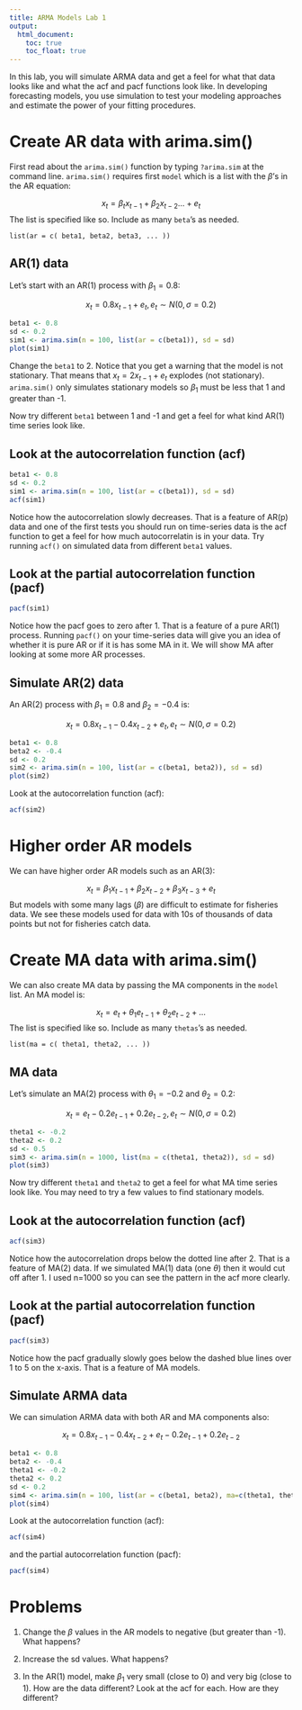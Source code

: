 ```yaml
---
title: ARMA Models Lab 1
output:
  html_document:
    toc: true
    toc_float: true
---
```


In this lab, you will simulate ARMA data and get a feel for what that data looks like and what the acf and pacf functions look like.  In developing forecasting models, you use simulation to test your modeling approaches and estimate the power of your fitting procedures.  

# Create AR data with arima.sim()

First read about the `arima.sim()` function by typing `?arima.sim` at the command line.  `arima.sim()` requires first `model` which is a list with the $\beta$'s in the AR equation:

$$x_t = \beta_t x_{t-1} + \beta_2 x_{t-2} \dots + e_t$$
The list is specified like so.  Include as many `beta`'s as needed.

```
list(ar = c( beta1, beta2, beta3, ... ))
```

## AR(1) data

Let's start with an AR(1) process with $\beta_1 = 0.8$:

$$x_t = 0.8 x_{t-1} + e_t, e_t \sim N(0,\sigma = 0.2)$$

```r
beta1 <- 0.8
sd <- 0.2
sim1 <- arima.sim(n = 100, list(ar = c(beta1)), sd = sd)
plot(sim1)
```

Change the `beta1` to 2.  Notice that you get a warning that the model is not stationary.  That means that $x_t = 2 x_{t-1} + e_t$ explodes (not stationary).  `arima.sim()` only simulates stationary models so $\beta_1$ must be less that 1 and greater than -1.

Now try different `beta1` between 1 and -1 and get a feel for what kind AR(1) time series look like.

## Look at the autocorrelation function (acf)

```r
beta1 <- 0.8
sd <- 0.2
sim1 <- arima.sim(n = 100, list(ar = c(beta1)), sd = sd)
acf(sim1)
```

Notice how the autocorrelation slowly decreases.  That is a feature of AR(p) data and one of the first tests you should run on time-series data is the acf function to get a feel for how much autocorrelatin is in your data.  Try running `acf()` on simulated data from different `beta1` values.

## Look at the partial autocorrelation function (pacf)

```r
pacf(sim1)
```

Notice how the pacf goes to zero after 1.  That is a feature of a pure AR(1) process. Running `pacf()` on your time-series data will give you an idea of whether it is pure AR or if it is has some MA in it.  We will show MA after looking at some more AR processes.

## Simulate AR(2) data

An AR(2) process with $\beta_1 = 0.8$ and $\beta_2 = -0.4$ is:

$$x_t = 0.8 x_{t-1} - 0.4 x_{t-2} + e_t, e_t \sim N(0,\sigma = 0.2)$$

```r
beta1 <- 0.8
beta2 <- -0.4
sd <- 0.2
sim2 <- arima.sim(n = 100, list(ar = c(beta1, beta2)), sd = sd)
plot(sim2)
```

Look at the autocorrelation function (acf):

```r
acf(sim2)
```
# Higher order AR models

We can have higher order AR models such as an AR(3):

$$x_t = \beta_1 x_{t-1} + \beta_2 x_{t-2} + \beta_3 x_{t-3} + e_t$$
But models with some many lags ($\beta$) are difficult to estimate for fisheries data.  We see these models used for data with 10s of thousands of data points but not for fisheries catch data.

# Create MA data with arima.sim()

We can also create MA data by passing the MA components in the `model` list.  An MA model is:

$$x_t = e_t + \theta_1 e_{t-1} + \theta_2 e_{t-2} + \dots$$
The list is specified like so.  Include as many `thetas`'s as needed.

```
list(ma = c( theta1, theta2, ... ))
```

## MA data

Let's simulate an MA(2) process with $\theta_1 = -0.2$ and $\theta_2 = 0.2$:

$$x_t = e_t - 0.2 e_{t-1} + 0.2 e_{t-2}, e_t \sim N(0,\sigma = 0.2)$$

```r
theta1 <- -0.2
theta2 <- 0.2
sd <- 0.5
sim3 <- arima.sim(n = 1000, list(ma = c(theta1, theta2)), sd = sd)
plot(sim3)
```

Now try different `theta1` and `theta2` to get a feel for what MA time series look like.  You may need to try a few values to find stationary models.

## Look at the autocorrelation function (acf)

```r
acf(sim3)
```

Notice how the autocorrelation drops below the dotted line after 2.  That is a feature of MA(2) data.  If we simulated MA(1) data (one $\theta$) then it would cut off after 1.  I used n=1000 so you can see the pattern in the acf more clearly.

## Look at the partial autocorrelation function (pacf)

```r
pacf(sim3)
```

Notice how the pacf gradually slowly goes below the dashed blue lines over 1 to 5 on the x-axis.  That is a feature of MA models.

## Simulate ARMA data

We can simulation ARMA data with both AR and MA components also:

$$x_t = 0.8 x_{t-1} - 0.4 x_{t-2} + e_t - 0.2 e_{t-1} + 0.2 e_{t-2}$$

```r
beta1 <- 0.8
beta2 <- -0.4
theta1 <- -0.2
theta2 <- 0.2
sd <- 0.2
sim4 <- arima.sim(n = 100, list(ar = c(beta1, beta2), ma=c(theta1, theta2)), sd = sd)
plot(sim4)
```

Look at the autocorrelation function (acf):

```r
acf(sim4)
```

and the partial autocorrelation function (pacf):

```r
pacf(sim4)
```


# Problems

1. Change the $\beta$ values in the AR models to negative (but greater than -1).  What happens?

1. Increase the sd values.  What happens?

1. In the AR(1) model, make $\beta_1$ very small (close to 0) and very big (close to 1).  How are the data different?  Look at the acf for each.  How are they different?